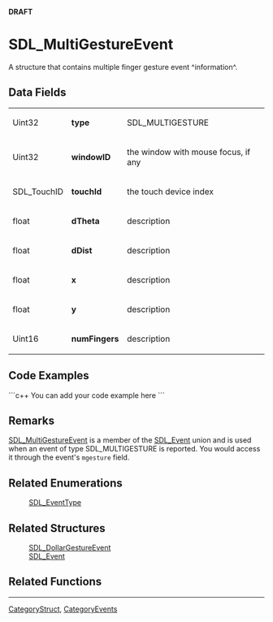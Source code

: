 <!-- pragma section-numbers off -->
<!-- pragma camelcase off -->
'''DRAFT'''

= SDL_MultiGestureEvent =
A structure that contains multiple finger gesture event ^information^.


== Data Fields ==
{|
|Uint32
|'''type'''
|SDL_MULTIGESTURE
|-
|Uint32
|'''windowID'''
|the window with mouse focus, if any
|-
|SDL_TouchID
|'''touchId'''
|the touch device index
|-
|float
|'''dTheta'''
|description
|-
|float
|'''dDist'''
|description
|-
|float
|'''x'''
|description
|-
|float
|'''y'''
|description
|-
|Uint16
|'''numFingers'''
|description
|}

== Code Examples ==
```c++
You can add your code example here
```

== Remarks ==
[[SDL_MultiGestureEvent]] is a member of the [[SDL_Event]] union and is used when an event of type SDL_MULTIGESTURE is reported. You would access it through the event's <code>mgesture</code> field. 

== Related Enumerations ==
:[[SDL_EventType]]

== Related Structures ==
:[[SDL_DollarGestureEvent]]
:[[SDL_Event]]

== Related Functions ==


----
[[CategoryStruct]], [[CategoryEvents]]
